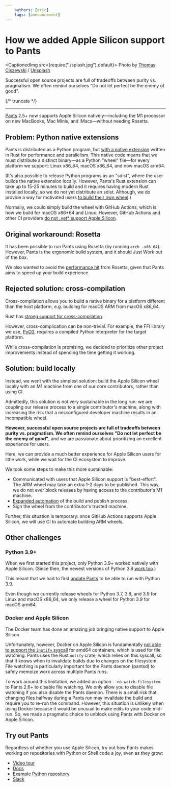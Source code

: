 ```yaml
---
    authors: [eric]
    tags: [announcement]
---
```


# How we added Apple Silicon support to Pants

<CaptionedImg src={require("./splash.jpg").default}>
  Photo by [Thomas
  Ciszewski](https://unsplash.com/@coc6?utm_source=ghost&utm_medium=referral&utm_campaign=api-credit)
  /
  [Unsplash](https://unsplash.com/?utm_source=ghost&utm_medium=referral&utm_campaign=api-credit)
</CaptionedImg>

Successful open source projects are full of tradeoffs between purity vs. pragmatism. We often remind ourselves "Do not let perfect be the enemy of good".

{/* truncate */}

---

[Pants](https://www.pantsbuild.org) 2.5+ now supports Apple Silicon natively—including the M1 processor on new MacBooks, Mac Minis, and iMacs—without needing Rosetta.

## Problem: Python native extensions

Pants is distributed as a Python program, but [with a native extension](https://www.pantsbuild.org/docs/how-does-pants-work) written in Rust for performance and parallelism. This native code means that we must distribute a distinct binary—as a Python "wheel" file—for every platform we support: Linux x86_64, macOS x86_64, and now macOS arm64.

(It's also possible to release Python programs as an "sdist", where the user builds the native extension locally. However, Pants's Rust extension can take up to 15-25 minutes to build and it requires having modern Rust installed locally, so we do not yet distribute an sdist. Although, we do provide a way for motivated users [to build their own wheel](https://www.pantsbuild.org/docs/installation#building-pants-from-sources).)

Normally, we could simply build the wheel with GitHub Actions, which is how we build for macOS x86*64 and Linux. However, GitHub Actions and other CI providers [do not \_yet* support Apple Silicon](https://github.com/actions/virtual-environments/issues/2187).

## Original workaround: Rosetta

It has been possible to run Pants using Rosetta (by running `arch -x86_64`). However, Pants is the ergonomic build system, and it should Just Work out of the box.

We also wanted to avoid the [performance hit](https://mjtsai.com/blog/2020/11/16/performance-of-rosetta-2-on-apple-m1/) from Rosetta, given that Pants aims to speed up your build experience.

## Rejected solution: cross-compilation

Cross-compilation allows you to build a native binary for a platform different than the host platform, e.g. building for macOS ARM from macOS x86_64.

Rust has [strong support for cross-compilation](https://rust-lang.github.io/rustup/cross-compilation.html).

However, cross-complication can be non-trivial. For example, the FFI library we use, [PyO3](https://pyo3.rs/v0.13.2/building_and_distribution.html#cross-compiling), requires a compiled Python interpreter for the target platform.

While cross-compilation is promising, we decided to prioritize other project improvements instead of spending the time getting it working.

## Solution: build locally

Instead, we went with the simplest solution: build the Apple Silicon wheel locally with an M1 machine from one of our core contributors, rather than using CI.

Admittedly, this solution is not very sustainable in the long run: we are coupling our release process to a single contributor's machine, along with increasing the risk that a misconfigured developer machine results in an incompatible wheel.

**However, successful open source projects are full of tradeoffs between purity vs. pragmatism. We often remind ourselves "Do not let perfect be the enemy of good"**, and we are passionate about prioritizing an excellent experience for users.

Here, we can provide a much better experience for Apple Silicon users for little work, while we wait for the CI ecosystem to improve.

We took some steps to make this more sustainable:

- Communicated with users that Apple Silicon support is "best-effort". The ARM wheel may take an extra 1-2 days to be published. This way, we do not ever block releases by having access to the contributor's M1 machine.
- [Expanded automation](https://github.com/pantsbuild/pants/pull/12229) of the build and publish process.
- Sign the wheel from the contributor's trusted machine.

Further, this situation is temporary: once GitHub Actions supports Apple Silicon, we will use CI to automate building ARM wheels.

## Other challenges

### Python 3.9+

When we first started this project, only Python 3.9+ worked natively with Apple Silicon. (Since then, the newest versions of Python 3.8 [work too](https://bugs.python.org/issue41100).)

This meant that we had to first [update Pants](https://github.com/pantsbuild/pants/pull/11858) to be able to run with Python 3.9.

Even though we currently release wheels for Python 3.7, 3.8, and 3.9 for Linux and macOS x86_64, we only release a wheel for Python 3.9 for macOS arm64.

### Docker and Apple Silicon

The Docker team has done an amazing job bringing native support to Apple Silicon.

Unfortunately, however, Docker on Apple Silicon is fundamentally [not able to support the `inotify` syscall](https://github.com/docker/for-mac/issues/5321) for amd64 containers, which is used for file watching. Pants uses the Rust `notify` crate, which relies on this syscall, so that it knows when to invalidate builds due to changes on the filesystem. File watching is particularly important for the Pants daemon (pantsd) to safely memoize work across multiple Pants runs.

To work around this limitation, we added an option `--no-watch-filesystem` to Pants 2.6+ to disable file watching. We only allow you to disable file watching if you also disable the Pants daemon. There is a small risk that changing files halfway during a Pants run may invalidate the build and require you to re-run the command. However, this situation is unlikely when using Docker because it would be unusual to make edits to your code mid-run. So, we made a pragmatic choice to unblock using Pants with Docker on Apple Silicon.

## Try out Pants

Regardless of whether you use Apple Silicon, try out how Pants makes working on repositories with Python or Shell code a joy, even as they grow:

- [Video tour](https://www.youtube.com/watch?v=maK3_Ix5Z4I&list=PLwPRXwjURiOzXjgqydxZE9RVjZqaB6OXb)
- [Docs](https://www.pantsbuild.org/docs)
- [Example Python repository](https://github.com/pantsbuild/example-python)
- [Slack](https://www.pantsbuild.org/docs/getting-help#slack)
